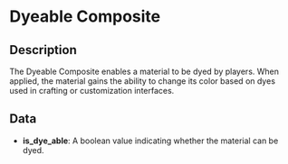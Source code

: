 # Dyeable Composite

## Description

  
The Dyeable Composite enables a material to be dyed by players. When applied, the material gains the abilityto change its color based on dyes used in crafting or customization interfaces.

## Data

- **is_dye_able**:  A boolean value indicating whether the material can be dyed.

